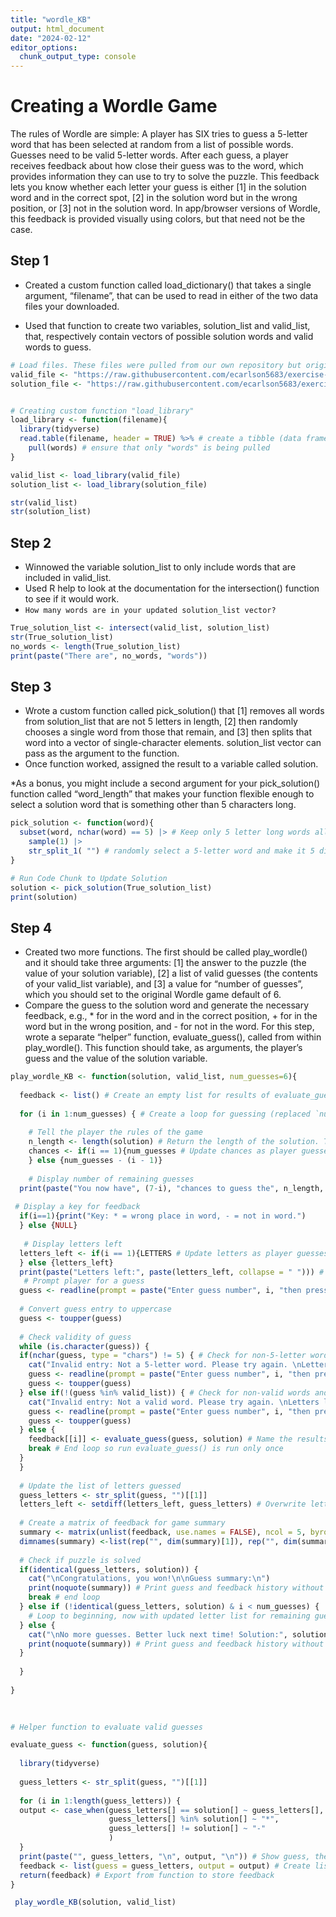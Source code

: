 ```yaml
---
title: "wordle_KB"
output: html_document
date: "2024-02-12"
editor_options: 
  chunk_output_type: console
---
```


# Creating a Wordle Game

The rules of Wordle are simple: A player has SIX tries to guess a 5-letter word that has been selected at random from a list of possible words. Guesses need to be valid 5-letter words. After each guess, a player receives feedback about how close their guess was to the word, which provides information they can use to try to solve the puzzle. This feedback lets you know whether each letter your guess is either [1] in the solution word and in the correct spot, [2] in the solution word but in the wrong position, or [3] not in the solution word. In app/browser versions of Wordle, this feedback is provided visually using colors, but that need not be the case.

## Step 1

-   Created a custom function called load_dictionary() that takes a single argument, “filename”, that can be used to read in either of the two data files your downloaded.

-   Used that function to create two variables, solution_list and valid_list, that, respectively contain vectors of possible solution words and valid words to guess.

```r
# Load files. These files were pulled from our own repository but originally downloaded from https://github.com/difiore/ada-2024-datasets
valid_file <- "https://raw.githubusercontent.com/ecarlson5683/exercise-04/main/collins-scrabble-words-2019.txt"
solution_file <- "https://raw.githubusercontent.com/ecarlson5683/exercise-04/main/google-10000-english-usa-no-swears.txt"


# Creating custom function "load_library"
load_library <- function(filename){
  library(tidyverse)
  read.table(filename, header = TRUE) %>% # create a tibble (data frame)
    pull(words) # ensure that only "words" is being pulled
}

valid_list <- load_library(valid_file)
solution_list <- load_library(solution_file)

str(valid_list)
str(solution_list)
```

## Step 2

-   Winnowed the variable solution_list to only include words that are included in valid_list.
-   Used R help to look at the documentation for the intersection() function to see if it would work.
-   `How many words are in your updated solution_list vector?`

```r
True_solution_list <- intersect(valid_list, solution_list)
str(True_solution_list)
no_words <- length(True_solution_list)
print(paste("There are", no_words, "words"))
```

## Step 3

-   Wrote a custom function called pick_solution() that [1] removes all words from solution_list that are not 5 letters in length, [2] then randomly chooses a single word from those that remain, and [3] then splits that word into a vector of single-character elements. solution_list vector can pass as the argument to the function.
-   Once function worked, assigned the result to a variable called solution.

\*As a bonus, you might include a second argument for your pick_solution() function called “word_length” that makes your function flexible enough to select a solution word that is something other than 5 characters long.

```r
pick_solution <- function(word){
  subset(word, nchar(word) == 5) |> # Keep only 5 letter long words all words
    sample(1) |>
    str_split_1( "") # randomly select a 5-letter word and make it 5 distinct characters
}
```

```r
# Run Code Chunk to Update Solution
solution <- pick_solution(True_solution_list)
print(solution)
```

## Step 4

-   Created two more functions. The first should be called play_wordle() and it should take three arguments: [1] the answer to the puzzle (the value of your solution variable), [2] a list of valid guesses (the contents of your valid_list variable), and [3] a value for “number of guesses”, which you should set to the original Wordle game default of 6.
- Compare the guess to the solution word and generate the necessary feedback, e.g., * for in the word and in the correct position, + for in the word but in the wrong position, and - for not in the word. For this step, wrote a separate “helper” function, evaluate_guess(), called from within play_wordle(). This function should take, as arguments, the player’s guess and the value of the solution variable. 

```r
play_wordle_KB <- function(solution, valid_list, num_guesses=6){
  
  feedback <- list() # Create an empty list for results of evaluate_guess()
  
  for (i in 1:num_guesses) { # Create a loop for guessing (replaced `num_guesses` with `i` to count up)
  
    # Tell the player the rules of the game  
    n_length <- length(solution) # Return the length of the solution. This allows some flexibility if you wanted to play a longer- or shorter-character Wordle game
    chances <- if(i == 1){num_guesses # Update chances as player guesses
    } else {num_guesses - (i - 1)}
    
    # Display number of remaining guesses
  print(paste("You now have", (7-i), "chances to guess the", n_length, "lettered word")) # Numbers of guesses left
  
 # Display a key for feedback
  if(i==1){print("Key: * = wrong place in word, - = not in word.")
  } else {NULL}
  
   # Display letters left
  letters_left <- if(i == 1){LETTERS # Update letters as player guesses
  } else {letters_left}
  print(paste("Letters left:", paste(letters_left, collapse = " "))) # Create a string of alphabet then output
   # Prompt player for a guess
  guess <- readline(prompt = paste("Enter guess number", i, "then press <enter>: ")) # Take a character string as an argument and provide a "prompt" entering a line of numeric or character data
  
  # Convert guess entry to uppercase
  guess <- toupper(guess)
  
  # Check validity of guess
  while (is.character(guess)) {
  if(nchar(guess, type = "chars") != 5) { # Check for non-5-letter words and reprompt guess
    cat("Invalid entry: Not a 5-letter word. Please try again. \nLetters left:", letters_left) #\n breaks new line
    guess <- readline(prompt = paste("Enter guess number", i, "then press <enter>: "))
    guess <- toupper(guess)
  } else if(!(guess %in% valid_list)) { # Check for non-valid words and reprompt guess
    cat("Invalid entry: Not a valid word. Please try again. \nLetters left:", letters_left)
    guess <- readline(prompt = paste("Enter guess number", i, "then press <enter>: "))
    guess <- toupper(guess)
  } else { 
    feedback[[i]] <- evaluate_guess(guess, solution) # Name the results of evaluate_guess() to record feedback
    break # End loop so run evaluate_guess() is run only once
  }
  }
  
  # Update the list of letters guessed
  guess_letters <- str_split(guess, "")[[1]]
  letters_left <- setdiff(letters_left, guess_letters) # Overwrite letters_left to remove letters of guess
  
  # Create a matrix of feedback for game summary
  summary <- matrix(unlist(feedback, use.names = FALSE), ncol = 5, byrow = TRUE)
  dimnames(summary) <-list(rep("", dim(summary)[1]), rep("", dim(summary)[2]))
  
  # Check if puzzle is solved
  if(identical(guess_letters, solution)) {
    cat("\nCongratulations, you won!\n\nGuess summary:\n")
    print(noquote(summary)) # Print guess and feedback history without quotes
    break # end loop
  } else if (!identical(guess_letters, solution) & i < num_guesses) { 
    # Loop to beginning, now with updated letter list for remaining guesses
  } else {
    cat("\nNo more guesses. Better luck next time! Solution:", solution, "\n\nGuess summary:\n") # Loop ends, notify player of loss and correct solution
    print(noquote(summary)) # Print guess and feedback history without quotes
  }
  
  }
  
}
  
  
```

```r
# Helper function to evaluate valid guesses

evaluate_guess <- function(guess, solution){
  
  library(tidyverse)
  
  guess_letters <- str_split(guess, "")[[1]]
  
  for (i in 1:length(guess_letters)) {
  output <- case_when(guess_letters[] == solution[] ~ guess_letters[], # Fill in correct letter
                      guess_letters[] %in% solution[] ~ "*",
                      guess_letters[] != solution[] ~ "-"
                      )
  }
  print(paste("", guess_letters, "\n", output, "\n")) # Show guess, then feedback, then move to a new line
  feedback <- list(guess = guess_letters, output = output) # Create list of objects to be exported from function
  return(feedback) # Export from function to store feedback
}
```

```r
 play_wordle_KB(solution, valid_list)
```


